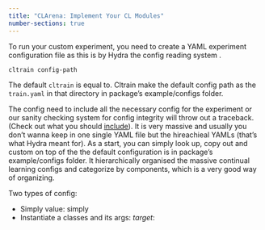 ```yaml
---
title: "CLArena: Implement Your CL Modules"
number-sections: true
---
```



To run your custom experiment, you need to create a YAML experiment configuration file as this is by Hydra the config reading system .
```bash
cltrain config-path
```

The default `cltrain` is equal to. Cltrain make the default config path as the `train.yaml` in that directory   in package's example/configs folder.

The config need to include all the necessary config for the experiment or our sanity checking system for config integrity will throw out a traceback. (Check out what you should [include]()).
It is very massive and usually you don't wanna keep in one single YAML file but the hireachieal YAMLs (that's what Hydra meant for).  As a start, you can simply look up, copy out and custom on top of the the default configuration is in package's example/configs folder. It hierarchically organised the massive continual learning configs and categorize by components, which is a very good way of organizing.

Two types of config:

- Simply value: simply
- Instantiate a classes and its args: _target_:

